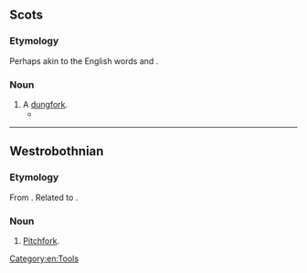 ==Scots==

===Etymology===
Perhaps akin to the English words {{m|en|grope}} and {{m|en|gripe}}.

===Noun===
{{sco-noun}}

# A [[dungfork]].
#* {{quote-book
|sco
|year=1785
|title={{w|Halloween (poem)|Halloween}}
|first=Robert|last=Burns
|authorlink=Robert Burns
|passage=He marches thro' amang the stacks, / Tho' he was something sturtin; / The '''graip''' he for a harrow taks, / An' haurls at his curpin;
}}

[[Category:en:Tools]]

----

==Westrobothnian==

===Etymology===
From {{inh|gmq-bot|non|greip}}. Related to {{m|gmq-bot|griip}}.

===Noun===
{{head|gmq-bot|noun|g=f|definite|graipa}}

# [[pitchfork|Pitchfork]].

{{topics|gmq-bot|Agriculture|Tools}}
